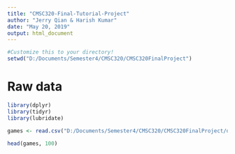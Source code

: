 ```yaml
---
title: "CMSC320-Final-Tutorial-Project"
author: "Jerry Qian & Harish Kumar"
date: "May 20, 2019"
output: html_document
---
```


```r
#Customize this to your directory!
setwd("D:/Documents/Semester4/CMSC320/CMSC320FinalProject")
```

# Raw data
```r
library(dplyr)
library(tidyr)
library(lubridate)

games <- read.csv("D:/Documents/Semester4/CMSC320/CMSC320FinalProject/data/games.csv") %>% 
  
head(games, 100)
```
